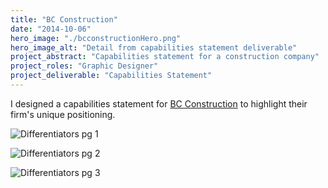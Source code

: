 ```yaml
---
title: "BC Construction"
date: "2014-10-06"
hero_image: "./bcconstructionHero.png"
hero_image_alt: "Detail from capabilities statement deliverable"
project_abstract: "Capabilities statement for a construction company"
project_roles: "Graphic Designer"
project_deliverable: "Capabilities Statement"
---
```

I designed a capabilities statement for [BC Construction](http://bcconstructionco.com) to highlight their firm's unique positioning.

![Differentiators pg 1](../../src/images/bcconstruction/BC1.png)

![Differentiators pg 2](../../src/images/bcconstruction/BC2.png)

![Differentiators pg 3](../../src/images/bcconstruction/BC3.png)
